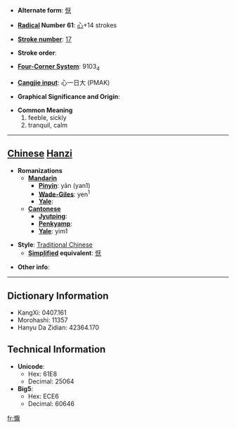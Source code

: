 * '''Alternate form''': [[恹]]

* '''[[Wiktionary:Chinese radical index| Radical]] Number 61''': [[Wiktionary:Chinese radical index 心|心]]+14 strokes

* '''[[Wiktionary:Chinese total strokes index|Stroke number]]''': [[Wiktionary:Chinese total strokes index 17|17]]

* '''Stroke order''': 

* '''[[Wiktionary:Chinese four corner index|Four-Corner System]]''': 9103<sub>4</sub>

* '''[[Wiktionary:Chinese Cangjie index|Cangjie input]]''': 心一日大 (PMAK)

* '''Graphical Significance and Origin''': 

* '''Common Meaning'''
*#feeble, sickly
*# tranquil, calm


----

== [[Chinese]] [[Hanzi]] ==

* '''Romanizations'''
** '''[[Mandarin]]'''
*** '''[[Pinyin]]''': yān (yan1)
*** '''[[Wade-Giles]]''': yen<sup>1</sup>
*** '''[[Yale]]''': 
** '''[[Cantonese]]'''
*** '''[[Jyutping]]''':
*** '''[[Penkyamp]]''': 
*** '''[[Yale]]''': yim1

* '''Style''': [[Traditional Chinese]] 
** '''[[Simplified Chinese|Simplified]] equivalent''': [[恹]]

* '''Other info''': 

----

== Dictionary Information ==

* KangXi: 0407.161
* Morohashi: 11357
* Hanyu Da Zidian: 42364.170

== Technical Information ==

* '''Unicode''':
** Hex: 61E8
** Decimal: 25064
* '''Big5''':
** Hex: ECE6
** Decimal: 60646

[[fr:懨]]